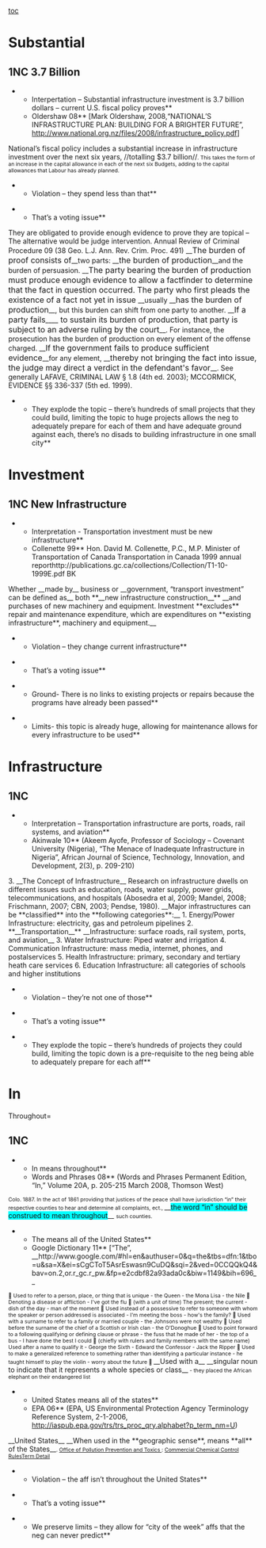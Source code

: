 [[toc]]

=Substantial= 
==1NC 3.7 Billion== 

**Interpertation – Substantial infrastructure investment is 3.7 billion dollars – current U.S. fiscal policy proves**
**Oldershaw 08** [Mark Oldershaw, 2008,“NATIONAL’S INFRASTRUCTURE PLAN: BUILDING FOR A BRIGHTER FUTURE”, [[http://www.national.org.nz/files/2008/infrastructure_policy.pdf]]]
National’s fiscal policy includes a substantial increase in infrastructure investment over the next six years, //totalling $3.7 billion//<span style="font-size: 8pt;">. This takes the form of an increase in the capital allowance in each of the next six Budgets, adding to the capital allowances that Labour has already planned.</span>

**Violation – they spend less than that**

**That’s a voting issue**

They are obligated to provide enough evidence to prove they are topical – The alternative would be judge intervention.
Annual Review of Criminal Procedure 09 (38 Geo. L.J. Ann. Rev. Crim. Proc. 491)
__<span style="font-size: 12pt;">The burden of proof consists of</span>__two parts: __<span style="font-size: 12pt;">the burden of production</span>__and the burden of persuasion. __<span style="font-size: 12pt;">The party bearing the burden of production must produce enough evidence to allow a factfinder to determine that the fact in question occurred. The party who first pleads the existence of a fact not yet in issue </span>__usually __<span style="font-size: 12pt;">has the burden of production</span>__, but this burden can shift from one party to another. __<span style="font-size: 12pt;">If a party fails</span>____<span style="font-size: 12pt;"> to sustain its burden of production, that party is subject to an adverse ruling by the court</span>__. For instance, the prosecution has the burden of production on every element of the offense charged. __<span style="font-size: 12pt;">If the government fails to produce sufficient evidence</span>__for any element, __<span style="font-size: 12pt;">thereby not bringing the fact into issue, the judge may direct a verdict in the defendant's favor</span>__. See generally LAFAVE, CRIMINAL LAW § 1.8 (4th ed. 2003); MCCORMICK, EVIDENCE §§ 336-337 (5th ed. 1999).

**They explode the topic – there’s hundreds of small projects that they could build, limiting the topic to huge projects allows the neg to adequately prepare for each of them and have adequate ground against each, there’s no disads to building infrastructure in one small city**


=Investment= 
==1NC New Infrastructure== 

**Interpretation - Transportation investment must be new infrastructure**
**Collenette 99** Hon. David M. Collenette, P.C., M.P. Minister of Transportation of Canada Transportation in Canada 1999 annual reporthttp://publications.gc.ca/collections/Collection/T1-10-1999E.pdf BK
Whether __made by__ business or __government, “transport investment” can be defined as__ both **__new infrastructure construction__** __and purchases of new machinery and equipment. Investment **excludes** repair and maintenance expenditure, which are expenditures on **existing infrastructure**, machinery and equipment.__ 

**Violation – they change current infrastructure**

**That’s a voting issue**

**Ground- There is no links to existing projects or repairs because the programs have already been passed**

**Limits- this topic is already huge, allowing for maintenance allows for every infrastructure to be used** 

=Infrastructure= 
==1NC== 

**Interpretation – Transportation infrastructure are ports, roads, rail systems, and aviation**
**Akinwale 10** (Akeem Ayofe, Professor of Sociology – Covenant University (Nigeria), “The Menace of Inadequate Infrastructure in Nigeria”, African Journal of Science, Technology, Innovation, and Development, 2(3), p. 209-210)

3. __The Concept of Infrastructure__
Research on infrastructure dwells on different issues such as education, roads, water supply, power grids, telecommunications, and hospitals (Abosedra et al, 2009; Mandel, 2008; Frischmann, 2007; CBN, 2003; Pendse, 1980). __Major infrastructures can be **classified** into the **following categories**:__
1. Energy/Power Infrastructure: electricity, gas and petroleum pipelines
2. **__Transportation__** __Infrastructure: surface roads, rail system, ports, and aviation__
3. Water Infrastructure: Piped water and irrigation
4. Communication Infrastructure: mass media, internet, phones, and postalservices
5. Health Infrastructure: primary, secondary and tertiary heath care services
6. Education Infrastructure: all categories of schools and higher institutions

**Violation – they’re not one of those**

**That’s a voting issue**

**They explode the topic – there’s hundreds of projects they could build, limiting the topic down is a pre-requisite to the neg being able to adequately prepare for each aff**


=In = Throughout= 
==1NC== 

**In means throughout**
**Words and Phrases 08** (Words and Phrases Permanent Edition, “In,” Volume 20A, p. 205-215 March 2008, Thomson West)
<span style="font-size: 8pt;">Colo. 1887. In the act of 1861 providing that justices of the peace shall have jurisdiction “in” their respective counties to hear and determine all complaints, ect., </span>__<span style="background-color: aqua;">the word “in” should be construed to mean throughout</span>__ <span style="font-size: 8pt;">such counties.</span>

**The means all of the United States**
**Google Dictionary 11** [“The”, __http://www.google.com/#hl=en&authuser=0&q=the&tbs=dfn:1&tbo=u&sa=X&ei=sCgCToT5AsrEswasn9CuDQ&sqi=2&ved=0CCQQkQ4&bav=on.2,or.r_gc.r_pw.&fp=e2cdbf82a93ada0c&biw=1149&bih=696__
<span style="font-size: 8pt;"> Used to refer to a person, place, or thing that is unique - the Queen - the Mona Lisa - the Nile  Denoting a disease or affliction - I've got the flu  (with a unit of time) The present; the current - dish of the day - man of the moment  Used instead of a possessive to refer to someone with whom the speaker or person addressed is associated - I'm meeting the boss - how's the family?  Used with a surname to refer to a family or married couple - the Johnsons were not wealthy  Used before the surname of the chief of a Scottish or Irish clan - the O'Donoghue  Used to point forward to a following qualifying or defining clause or phrase - the fuss that he made of her - the top of a bus - I have done the best I could  (chiefly with rulers and family members with the same name) Used after a name to qualify it - George the Sixth - Edward the Confessor - Jack the Ripper  Used to make a generalized reference to something rather than identifying a particular instance - he taught himself to play the violin - worry about the future  </span>__Used with a__ __singular noun to indicate that it represents a whole species or class__<span style="font-size: 8pt;"> - they placed the African elephant on their endangered list</span>

**United States means all of the states**
**EPA 06** (EPA, US Environmental Protection Agency Terminology Reference System, 2-1-2006, [[http://iaspub.epa.gov/trs/trs_proc_qry.alphabet?p_term_nm=U]])

__United States__
__When used in the **geographic sense**, means **all** of the States__<span style="font-size: 8pt;">. </span><span style="font-size: 8pt;">[[http://iaspub.epa.gov/trs/trs_proc_qry.org_info?P_REG_AUTH_ID=1019&P_LIST_OPTION_CD=ORG|Office of Pollution Prevention and Toxics ]]</span><span style="font-size: 8pt;">: </span><span style="font-size: 8pt;">[[http://iaspub.epa.gov/trs/trs_proc_qry.org_info?P_REG_AUTH_ID=1&P_DATA_ID=11722&P_VERSION=1&P_LIST_OPTION_CD=INFO|Commercial Chemical Control Rules]]</span><span style="font-size: 8pt;">[[http://iaspub.epa.gov/trs/trs_proc_qry.navigate_term?p_term_id=292529&p_term_cd=TERMDIS|Term Detail]]</span>

**Violation – the aff isn’t throughout the United States**

**That’s a voting issue**

**We preserve limits – they allow for “city of the week” affs that the neg can never predict**
